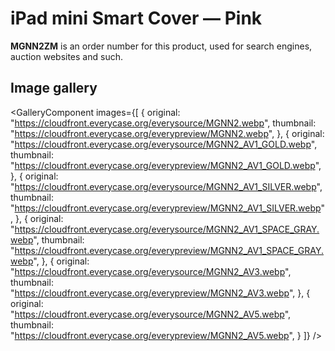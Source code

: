 
# iPad mini Smart Cover — Pink

<Callout type='info' emoji='👉🏻'>**MGNN2ZM** is an order number for this product, used for search engines, auction websites and such.</Callout>

## Image gallery

<GalleryComponent
    images={[
      {
        original: "https://cloudfront.everycase.org/everysource/MGNN2.webp",
        thumbnail: "https://cloudfront.everycase.org/everypreview/MGNN2.webp",
      },
      {
        original: "https://cloudfront.everycase.org/everysource/MGNN2_AV1_GOLD.webp",
        thumbnail: "https://cloudfront.everycase.org/everypreview/MGNN2_AV1_GOLD.webp",
      },
      {
        original: "https://cloudfront.everycase.org/everysource/MGNN2_AV1_SILVER.webp",
        thumbnail: "https://cloudfront.everycase.org/everypreview/MGNN2_AV1_SILVER.webp",
      },
      {
        original: "https://cloudfront.everycase.org/everysource/MGNN2_AV1_SPACE_GRAY.webp",
        thumbnail: "https://cloudfront.everycase.org/everypreview/MGNN2_AV1_SPACE_GRAY.webp",
      },
      {
        original: "https://cloudfront.everycase.org/everysource/MGNN2_AV3.webp",
        thumbnail: "https://cloudfront.everycase.org/everypreview/MGNN2_AV3.webp",
      },
      {
        original: "https://cloudfront.everycase.org/everysource/MGNN2_AV5.webp",
        thumbnail: "https://cloudfront.everycase.org/everypreview/MGNN2_AV5.webp",
      }
    ]}
  />
